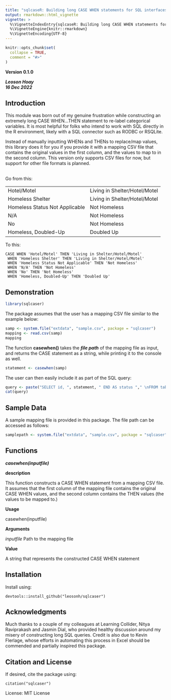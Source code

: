 ```yaml
---
title: "sqlcaseR: Building long CASE WHEN statements for SQL interfaces in R"
output: rmarkdown::html_vignette
vignette: >
  %\VignetteIndexEntry{sqlcaseR: Building long CASE WHEN statements for SQL interfaces in R}
  %\VignetteEngine{knitr::rmarkdown}
  %\VignetteEncoding{UTF-8}
---
```


```r
knitr::opts_chunk$set(
  collapse = TRUE,
  comment = "#>"
)
```
**Version 0.1.0**

***Leoson Hoay <br>16 Dec 2022***


## Introduction
This module was born out of my genuine frustration while constructing an
extremely long CASE WHEN...THEN statement to re-label categorical variables.
It is most helpful for folks who intend to work with SQL directly in the R
environment, likely with a SQL connector such as RODBC or RSQLite. 

Instead of manually inputting WHENs and THENs to replace/map values, this
library does it for you if you provide it with a mapping CSV file that contains
the original values in the first column, and the values to map to in the second
column. This version only supports CSV files for now, but support for other file
formats is planned.

<br>
Go from this:
                  
| | |
|--------------------------------|-------------------------------|
| Hotel/Motel	                   | Living in Shelter/Hotel/Motel |
| Homeless Shelter	             | Living in Shelter/Hotel/Motel |
| Homeless Status Not Applicable | Not Homeless                  |
| N/A	                           | Not Homeless                  |
| No	                           | Not Homeless                  |
| Homeless, Doubled-Up	         | Doubled Up                    |

To this:

```{}
CASE WHEN 'Hotel/Motel' THEN 'Living in Shelter/Hotel/Motel'
 WHEN 'Homeless Shelter' THEN 'Living in Shelter/Hotel/Motel'
 WHEN 'Homeless Status Not Applicable' THEN 'Not Homeless'
 WHEN 'N/A' THEN 'Not Homeless'
 WHEN 'No' THEN 'Not Homeless'
 WHEN 'Homeless, Doubled-Up' THEN 'Doubled Up'
```

## Demonstration

```r
library(sqlcaser)
```

The package assumes that the user has a mapping CSV file similar to the example
below: 

```r
samp <- system.file("extdata", "sample.csv", package = "sqlcaser")
mapping <- read.csv(samp)
mapping
```

The function **casewhen()** takes the ***file path*** of the mapping file as input, 
and returns the CASE statement as a string, while printing it to the console
as well.

```r
statement <- casewhen(samp)
```

The user can then easily include it as part of the SQL query:

```r
query <- paste("SELECT id, ", statement, " END AS status "," \nFROM table;")
cat(query)
```

## Sample Data
A sample mapping file is provided in this package. The file path can be accessed
as follows:

```r
samplepath <- system.file("extdata", "sample.csv", package = "sqlcaser")
```

## Functions

***casewhen(inputfile)***

**description**

This function constructs a CASE WHEN statement from a mapping CSV file.
It assumes that the first column of the mapping file contains the original
CASE WHEN values, and the second column contains the THEN values (the values to
be mapped to.)

**Usage**

casewhen(inputfile)

**Arguments**

*inputfile* Path to the mapping file

**Value**

A string that represents the constructed CASE WHEN statement


## Installation

Install using:

```{}
devtools::install_github("leosonh/sqlcaser")
```

## Acknowledgments
Much thanks to a couple of my colleagues at Learning Collider, Nitya Raviprakash
and Jasmin Dial, who provided healthy discussion around my misery of
constructing long SQL queries. Credit is also due to Kevin Flerlage, whose
efforts in automating this process in Excel should be commended and partially
inspired this package.

## Citation and License
If desired, cite the package using:

```{}
citation("sqlcaser")
```

License: MIT License